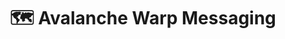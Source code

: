 ---
title: 🗺️ Avalanche Warp Messaging
description: Learn about the basics of Avalanche.
updated: 2024-05-31
authors: [ashucoder9]
---